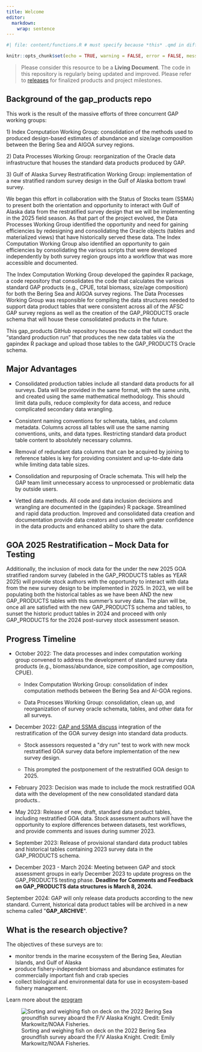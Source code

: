 ```yaml
---
title: Welcome 
editor: 
  markdown: 
    wrap: sentence
---
```


```r
#| file: content/functions.R # must specify because *this* .qmd in different folder

knitr::opts_chunk$set(echo = TRUE, warning = FALSE, error = FALSE, message = FALSE)
```

> Please consider this resource to be a **Living Document**.
> The code in this repository is regularly being updated and improved.
> Please refer to [releases](%60r%20paste0(link_repo,%20'/releases')%60) for finalized products and project milestones.

## Background of the gap_products repo

This work is the result of the massive efforts of three concurrent GAP working groups:

1\) Index Computation Working Group: consolidation of the methods used to produced design-based estimates of abundance and size/age composition between the Bering Sea and AIGOA survey regions.

2\) Data Processes Working Group: reorganization of the Oracle data infrastructure that houses the standard data products produced by GAP.

3\) Gulf of Alaska Survey Restratification Working Group: implementation of a new stratified random survey design in the Gulf of Alaska bottom trawl survey.

We began this effort in collaboration with the Status of Stocks team (SSMA) to present both the orientation and opportunity to interact with Gulf of Alaska data from the restratified survey design that we will be implementing in the 2025 field season.
As that part of the project evolved, the Data Processes Working Group identified the opportunity and need for gaining efficiencies by redesigning and consolidating the Oracle objects (tables and materialized views) that have historically served these data.
The Index Computation Working Group also identified an opportunity to gain efficiencies by consolidating the various scripts that were developed independently by both survey region groups into a workflow that was more accessible and documented.

The Index Computation Working Group developed the gapindex R package, a code repository that consolidates the code that calculates the various standard GAP products (e.g., CPUE, total biomass, size/age composition) for both the Bering Sea and AIGOA survey regions.
The Data Processes Working Group was responsible for compiling the data structures needed to support data product tables that were consistent across all of the AFSC GAP survey regions as well as the creation of the GAP_PRODUCTS oracle schema that will house these consolidated products in the future.

This gap_products GitHub repository houses the code that will conduct the "standard production run" that produces the new data tables via the gapindex R package and upload those tables to the GAP_PRODUCTS Oracle schema.

## Major Advantages

-   Consolidated production tables include all standard data products for all surveys.
    Data will be provided in the same format, with the same units, and created using the same mathematical methodology.
    This should limit data pulls, reduce complexity for data access, and reduce complicated secondary data wrangling.

-   Consistent naming conventions for schemata, tables, and column metadata.
    Columns across all tables will use the same naming conventions, units, and data types.
    Restricting standard data product table content to absolutely necessary columns.

-   Removal of redundant data columns that can be acquired by joining to reference tables is key for providing consistent and up-to-date data while limiting data table sizes.

-   Consolidation and repurposing of Oracle schemata.
    This will help the GAP team limit unnecessary access to unprocessed or problematic data by outside users.

-   Vetted data methods.
    All code and data inclusion decisions and wrangling are documented in the {gapindex} R package.
    Streamlined and rapid data production.
    Improved and consolidated data creation and documentation provide data creators and users with greater confidence in the data products and enhanced ability to share the data.

## GOA 2025 Restratification -- Mock Data for Testing

Additionally, the inclusion of mock data for the under the new 2025 GOA stratified random survey (labeled in the GAP_PRODUCTS tables as YEAR 2025) will provide stock authors with the opportunity to interact with data from the new survey design to be implemented in 2025.
In 2023, we will be populating both the historical tables as we have been AND the new GAP_PRODUCTS tables with this summer's survey data.
The plan will be, once all are satisfied with the new GAP_PRODUCTS schema and tables, to sunset the historic product tables in 2024 and proceed with only GAP_PRODUCTS for the 2024 post-survey stock assessment season.

## Progress Timeline

-   October 2022: The data processes and index computation working group convened to address the development of standard survey data products (e.g., biomass/abundance, size composition, age composition, CPUE). 

    -   Index Computation Working Group: consolidation of index computation methods between the Bering Sea and AI-GOA regions.

    -   Data Processes Working Group: consolidation, clean up, and reorganization of survey oracle schemata, tables, and other data for all surveys.

-   December 2022: [GAP and SSMA discuss](https://docs.google.com/document/d/1AURrvC1na6TL1Um3p7018svBLDOnih_7nxxyRU34M0k/edit) integration of the restratification of the GOA survey design into standard data products. 

    -   Stock assessors requested a \"dry run\" test to work with new mock restratified GOA survey data before implementation of the new survey design. 

    -   This prompted the postponement of the restratified GOA design to 2025. 

-   February 2023: Decision was made to include the mock restratified GOA data with the development of the new consolidated standard data products.. 

-   May 2023: Release of new, draft, standard data product tables, including restratified GOA data.
    Stock assessment authors will have the opportunity to explore differences between datasets, test workflows, and provide comments and issues during summer 2023.

-   September 2023: Release of provisional standard data product tables and historical tables containing 2023 survey data in the GAP_PRODUCTS schema.

-   December 2023 - March 2024: Meeting between GAP and stock assessment groups in early December 2023 to update progress on the GAP_PRODUCTS testing phase.
    **Deadline for Comments and Feedback on GAP_PRODUCTS data structures is March 8, 2024.**

September 2024: GAP will only release data products according to the new standard.
Current, historical data product tables will be archived in a new schema called \"**GAP_ARCHIVE**\".

## What is the research objective?

The objectives of these surveys are to:

-   monitor trends in the marine ecosystem of the Bering Sea, Aleutian Islands, and Gulf of Alaska
-   produce fishery-independent biomass and abundance estimates for commercially important fish and crab species
-   collect biological and environmental data for use in ecosystem-based fishery management.

Learn more about the [program](https://www.fisheries.noaa.gov/alaska/science-data/groundfish-assessment-program-bottom-trawl-surveys)

![Sorting and weighing fish on deck on the 2022 Bering Sea groundfish survey aboard the F/V Alaska Knight. Credit: Emily Markowitz/NOAA Fisheries.](https://www.fisheries.noaa.gov/s3/2023-04/750x500-bottom-trawl-survey-afsc.jpg)
